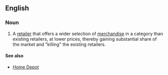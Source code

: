 ==English==

===Noun===
{{en-noun|head=[[category]] [[killer]]}}

# {{business|US}} A [[retailer]] that offers a wider selection of [[merchandise]] in a category than existing retailers, at lower prices, thereby gaining substantial share of the market and "killing" the existing retailers.

====See also====
*[[Home Depot]]